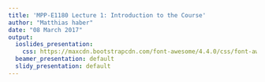 ```yaml
---
title: 'MPP-E1180 Lecture 1: Introduction to the Course'
author: "Matthias haber"
date: "08 March 2017"
output:
  ioslides_presentation:
    css: https://maxcdn.bootstrapcdn.com/font-awesome/4.4.0/css/font-awesome.min.css
  beamer_presentation: default
  slidy_presentation: default
---
```

